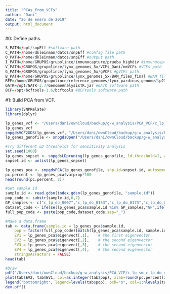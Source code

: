 ```yaml
---
title: "PCAs_from_VCFs"
author: "Dani"
date: "26 de enero de 2019"
output: html_document
---
```


#0: Define paths.

```r

S_PATH=/opt/snpEff #software path
C_PATH=/home/dkleinman/datos/snpEff #config file path
O_PATH=/home/dkleinman/datos/snpEff #output path
I_PATH=/home/GRUPOS/grupolince/immunocapture/prueba_highdiv #immunocapture path
V_PATH=/GRUPOS/grupolince/lynx_genomes_5x/VCFs_Dani/nmVCFs #VCFs path
G_PATH=/GRUPOS/grupolince/lynx_genomes_5x/gVCFs #gVCFs path
B_PATH=/home/GRUPOS/grupolince/lynx_genomes_5x/BAM_files_final #BAM files path
REF=/home/GRUPOS/grupolince/reference_genomes/lynx_pardinus_genome/lp23.fa #path to reference genome
GATK=/opt/GATK-3.7/GenomeAnalysisTK.jar #GATK software path
BCF=/opt/bcftools-1.6/bcftools #BCFtools software path

```

#1: Build PCA from VCF.

```r

library(SNPRelate)
library(dplyr)

lp_genes_vcf <- "/Users/dani/ownCloud/backup/g-w_analysis/PCA_VCF/c_lp_sm_c_lp_do_var_polarized_filtered5.lr_ann.vcf"
lp_genes_vcf
snpgdsVCF2GDS(lp_genes_vcf, "/Users/dani/ownCloud/backup/g-w_analysis/PCA_VCF/c_lp_sm_c_lp_do_var_polarized_filtered5.lr_ann.gds", method="biallelic.only")
lp_genes_genofile <- snpgdsOpen("/Users/dani/ownCloud/backup/g-w_analysis/PCA_VCF/c_lp_sm_c_lp_do_var_polarized_filtered5.lr_ann.gds")

#Try different LD thresholds for sensitivity analysis
set.seed(1000)
lp_genes_snpset <- snpgdsLDpruning(lp_genes_genofile, ld.threshold=1, autosome.only=F, num.thread=4)
snpset.id <- unlist(lp_genes_snpset)

lp_genes_pca <- snpgdsPCA(lp_genes_genofile, snp.id=snpset.id, autosome.only=F, num.thread=4)
pc.percent <- lp_genes_pca$varprop*100
head(round(pc.percent, 2))

#Get sample id
sample.id <- read.gdsn(index.gdsn(lp_genes_genofile, "sample.id"))
pop_code <- substr(sample.id,6,7)
GP_samples <- c("c_lp_do_0007","c_lp_do_0153","c_lp_do_0173","c_lp_do_0443","c_lp_sm_0138","c_lp_sm_0140","c_lp_sm_0185","c_lp_sm_0186","c_lp_sm_0298","c_lp_sm_0359")
dataset_code <- ifelse(lp_genes_pca$sample.id %in% GP_samples,"GP",ifelse(lp_genes_pca$sample.id=="c_lp_sm_0221","Candiles","5x"))
full_pop_code <- paste(pop_code,dataset_code,sep="_")

#Make a data.frame
tab <- data.frame(sample.id = lp_genes_pca$sample.id,
    pop = factor(full_pop_code)[match(lp_genes_pca$sample.id, sample.id)],
    EV1 = lp_genes_pca$eigenvect[,1],    # the first eigenvector
    EV2 = lp_genes_pca$eigenvect[,2],    # the second eigenvector
    EV3 = lp_genes_pca$eigenvect[,3],    # the second eigenvector
    EV4 = lp_genes_pca$eigenvect[,4],    # the second eigenvector
    stringsAsFactors = FALSE)
head(tab)

#Draw
pdf("/Users/dani/ownCloud/backup/g-w_analysis/PCA_VCF/c_lp_sm_c_lp_do_var_polarized_filtered5.lr_ann.pdf",width=6,height=6,paper='special') 
plot(tab$EV2, tab$EV1, col=as.integer(tab$pop), xlab=round(pc.percent[2], 2), ylab=round(pc.percent[1], 2))
legend("bottomright", legend=levels(tab$pop), pch="o", col=1:nlevels(tab$pop))
dev.off()

```

